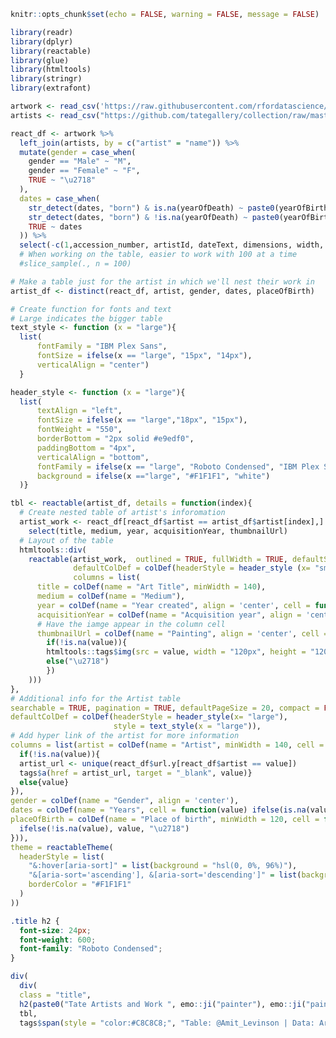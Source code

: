 ```r
knitr::opts_chunk$set(echo = FALSE, warning = FALSE, message = FALSE)
```

```r
library(readr)
library(dplyr)
library(reactable)
library(glue)
library(htmltools)
library(stringr)
library(extrafont)
```


```r
artwork <- read_csv('https://raw.githubusercontent.com/rfordatascience/tidytuesday/master/data/2021/2021-01-12/artwork.csv')
artists <- read_csv("https://github.com/tategallery/collection/raw/master/artist_data.csv")
```


```r
react_df <- artwork %>% 
  left_join(artists, by = c("artist" = "name")) %>% 
  mutate(gender = case_when(
    gender == "Male" ~ "M",
    gender == "Female" ~ "F",
    TRUE ~ "\u2718"
  ),
  dates = case_when(
    str_detect(dates, "born") & is.na(yearOfDeath) ~ paste0(yearOfBirth, "-"),
    str_detect(dates, "born") & !is.na(yearOfDeath) ~ paste0(yearOfBirth, "-", yearOfDeath),
    TRUE ~ dates
  )) %>% 
  select(-c(1,accession_number, artistId, dateText, dimensions, width, height,depth, units, inscription, artistRole,url.x,  placeOfDeath, id.y, thumbnailCopyright, yearOfBirth, yearOfDeath))
  # When working on the table, easier to work with 100 at a time
  #slice_sample(., n = 100) 

# Make a table just for the artist in which we'll nest their work in
artist_df <- distinct(react_df, artist, gender, dates, placeOfBirth)
```

```r
# Create function for fonts and text
# Large indicates the bigger table
text_style <- function (x = "large"){
  list(
      fontFamily = "IBM Plex Sans",
      fontSize = ifelse(x == "large", "15px", "14px"),
      verticalAlign = "center")
  }

header_style <- function (x = "large"){
  list(
      textAlign = "left",
      fontSize = ifelse(x == "large","18px", "15px"),
      fontWeight = "550",
      borderBottom = "2px solid #e9edf0",
      paddingBottom = "4px",
      verticalAlign = "bottom",
      fontFamily = ifelse(x == "large", "Roboto Condensed", "IBM Plex Sans"),
      background = ifelse(x =="large", "#F1F1F1", "white")
  )}
```


```r
tbl <- reactable(artist_df, details = function(index){
  # Create nested table of artist's inforomation
  artist_work <- react_df[react_df$artist == artist_df$artist[index],] %>% 
    select(title, medium, year, acquisitionYear, thumbnailUrl)
  # Layout of the table
  htmltools::div(
    reactable(artist_work,  outlined = TRUE, fullWidth = TRUE, defaultSorted = "year",
              defaultColDef = colDef(headerStyle = header_style (x= "small"), style = text_style(x = "small")),
              columns = list(
      title = colDef(name = "Art Title", minWidth = 140),
      medium = colDef(name = "Medium"),
      year = colDef(name = "Year created", align = 'center', cell = function(value) ifelse(!is.na(value), "\u2718", value)),
      acquisitionYear = colDef(name = "Acquisition year", align = 'center'),
      # Have the iamge appear in the column cell
      thumbnailUrl = colDef(name = "Painting", align = 'center', cell = function(value){
        if(!is.na(value)){
        htmltools::tags$img(src = value, width = "120px", height = "120px", border="3px")}
        else("\u2718")
        })
    )))
},
# Additional info for the Artist table
searchable = TRUE, pagination = TRUE, defaultPageSize = 20, compact = FALSE, borderless = FALSE, fullWidth = TRUE,
defaultColDef = colDef(headerStyle = header_style(x= "large"),
                       style = text_style(x = "large")),
# Add hyper link of the artist for more information
columns = list(artist = colDef(name = "Artist", minWidth = 140, cell = function(value){
  if(!is.na(value)){
  artist_url <- unique(react_df$url.y[react_df$artist == value])
  tags$a(href = artist_url, target = "_blank", value)}
  else{value}
}),
gender = colDef(name = "Gender", align = 'center'),
dates = colDef(name = "Years", cell = function(value) ifelse(is.na(value), "\u2718", value)),
placeOfBirth = colDef(name = "Place of birth", minWidth = 120, cell = function(value){
  ifelse(!is.na(value), value, "\u2718")
})),
theme = reactableTheme(
  headerStyle = list(
    "&:hover[aria-sort]" = list(background = "hsl(0, 0%, 96%)"),
    "&[aria-sort='ascending'], &[aria-sort='descending']" = list(background = "hsl(0, 0%, 96%)"),
    borderColor = "#F1F1F1"
  )
))
```

```css
.title h2 {
  font-size: 24px;
  font-weight: 600;
  font-family: "Roboto Condensed";
}
```

```r
div(
  div(
  class = "title", 
  h2(paste0("Tate Artists and Work ", emo::ji("painter"), emo::ji("paint")))),
  tbl,
  tags$span(style = "color:#C8C8C8;", "Table: @Amit_Levinson | Data: Art Collections From the Tate Collection"))
```
